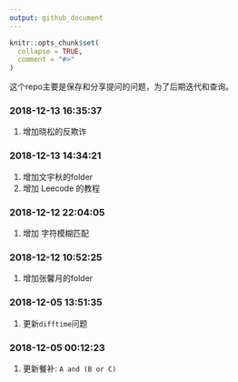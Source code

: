 ```yaml
---
output: github_document
---
```


<!-- README.md is generated from README.Rmd. Please edit that file -->

```r
knitr::opts_chunk$set(
  collapse = TRUE,
  comment = "#>"
)
```

这个repo主要是保存和分享提问的问题，为了后期迭代和查询。


### 2018-12-13 16:35:37

1. 增加晓松的反欺诈

### 2018-12-13 14:34:21

1. 增加文宇秋的folder
1. 增加 Leecode 的教程

### 2018-12-12 22:04:05

1. 增加 字符模糊匹配

### 2018-12-12 10:52:25

1. 增加张馨月的folder

### 2018-12-05 13:51:35

1. 更新`difftime`问题

### 2018-12-05 00:12:23

1. 更新餐补: `A and (B or C)`
